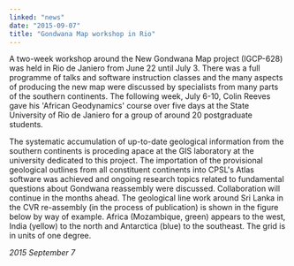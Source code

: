 ```yaml
---
linked: "news"
date: "2015-09-07"
title: "Gondwana Map workshop in Rio"
---
```




A two-week workshop around the New Gondwana Map project (IGCP-628) was held in
Rio de  Janiero from June 22 until July 3. There was a full programme of talks
and software instruction  classes and the many aspects of producing the new map
were discussed by specialists from many  parts of the southern continents. The
following week, July 6-10, Colin Reeves gave his 'African  Geodynamics' course
over five days at the State University of Rio de Janiero for a group of around
20 postgraduate students. 

The systematic accumulation of up-to-date geological information from the
southern continents is  proceding apace at the GIS laboratory at the university
dedicated to this project. The importation  of the provisional geological
outlines from all constituent continents into CPSL's Atlas software was
achieved and ongoing research topics related to fundamental questions about
Gondwana  reassembly were discussed. Collaboration will continue in the months
ahead. The geological line  work around Sri Lanka in the CVR re-assembly (in the
process of publication) is shown in the  figure below by way of example. Africa
(Mozambique, green) appears to the west, India (yellow) to  the north and
Antarctica (blue) to the southeast. The grid is in units of one degree. 

_2015 September 7_

